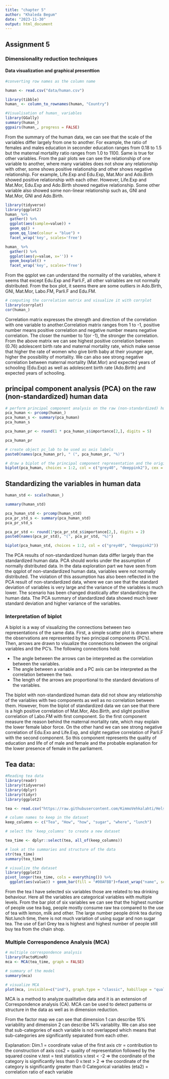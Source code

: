 ```yaml
---
title: "chapter 5"
author: "Khaleda Begum"
date: "2023-11-30"
output: html_document
---
```

## Assignment 5
### Dimensionality reduction techniques
#### Data visualization and graphical presenttion
```r

#converting row names as the column name

human <- read.csv("data/human.csv")

library(tibble)
human_ <- column_to_rownames(human, "Country")

#Visualisation of human_ variables
library(GGally)
summary(human_)
ggpairs(human_, progress = FALSE)


```

From the summary of the human data, we can see that the scale of the variables differ largely from one to another. For example, the ratio of females and males education in seconder education ranges from 0.18 to 1.5 but the maternal mortality ratio ranges from 1.0 to 1100. Same is true for other variables. From the pair plots we can see the relationship of one variable to another, where many variables does not show any relationship with other, some shows positive relationship and other shows negative relationship. For example, Life.Exp and Edu.Exp, Mat.Mor and Ado.Birth showed positive relationship with each other. However, Life.Exp and Mat.Mor, Edu.Exp and Ado.Birth showed negative relationship. Some other variable also showed some non-linear relationship such as, GNI and Mat.Mor, GNI and Ado.Birth.


```r

library(tidyverse)
library(ggplot2)
human_ %>% 
  gather() %>% 
  ggplot(aes(sample=value)) + 
  geom_qq() + 
  geom_qq_line(colour = "blue") +
  facet_wrap('key', scales='free')

human_ %>% 
  gather() %>% 
  ggplot(aes(y=value, x='')) + 
  geom_boxplot() + 
  facet_wrap('key', scales='free')

```

From the qqplot we can understand the normality of the variables, where it seems that except Edu.Exp and Parli.F, all other valriables are not normally distributed. From the box plot, it seems there are some outliers in Ado.Birth, GNI, Mat.Mor, Labo.FM, Parli.F and Edu.FM.

```r
# computing the correlation matrix and visualize it with corrplot
library(corrplot)
cor(human_)

```
Correlation matrix expresses the strength and direction of the correlation with one variable to another.Correlation matrix ranges from 1 to -1, positive number means positive correlation and negative number means negative correlation. The closer the number to 1(or -1), the stronger the correlation. From the above matrix we can see highest positive correlation between (0.76) adolescent birth rate and maternal mortality rate, which make sense that higher the rate of women who give birth baby at their younger age, higher the possibility of mortality. We can also see strong negative correlation between maternal mortality (Mat.Mor) and expected years of schooling (Edu.Exp) as well as adolescent birth rate (Ado.Birth) and expected years of schooling.

## principal component analysis (PCA) on the raw (non-standardized) human data

```r

# perform principal component analysis on the raw (non-standardized) human data
pca_human <- prcomp(human_)
pca_human_s <- summary(pca_human)
pca_human_s

pca_human_pr <- round(1 * pca_human_s$importance[2,], digits = 5)

pca_human_pr

# create object pc_lab to be used as axis labels
paste0(names(pca_human_pr), " (", pca_human_pr, "%)")

# draw a biplot of the principal component representation and the original variables
biplot(pca_human, choices = 1:2, col = c("grey40", "deeppink2"), cex = c(0.8, 1))


```

## Standardizing the variables in human data
```r
human_std <- scale(human_)

summary(human_std)

pca_human_std <- prcomp(human_std)
pca_pr_std_s <- summary(pca_human_std)
pca_pr_std_s

pca_pr_std <- round(1*pca_pr_std_s$importance[2,], digits = 2)
paste0(names(pca_pr_std), "(", pca_pr_std, "%)")

biplot(pca_human_std, choices = 1:2, col = c("grey40", "deeppink2"))

```

The PCA results of non-standardized human data differ largely than the standardized human data. PCA should works under the assumption of normally distributed data. In the data exploration part we have seen from the qqplot of non-standardized human data, variables were not normally distributed. The violation of this assumption has also been reflected in the PCA result of non-standardized data, where we can see that the standard deviation of variables is very large and the variance of the variables is much lower. The scenario has been changed drastically after standardizing the human data. The PCA summary of standardized data showed much lower standard deviation and higher variance of the variables.

### Interpretation of biplot

A biplot is a way of visualizing the connections between two representations of the same data. First, a simple scatter plot is drawn where the observations are represented by two principal components (PC's). Then, arrows are drawn to visualize the connections between the original variables and the PC's. The following connections hold:

- The angle between the arrows can be interpreted as the correlation between the variables.
- The angle between a variable and a PC axis can be interpreted as the correlation between the two.
- The length of the arrows are proportional to the standard deviations of the variables.

The biplot with non-standardized human data did not show any relationship of the variables with two components as well as no correlation between them. However, from the biplot of standardized data we can see that there is a high positive correlation of Mat.Mor, Abo.Birth, and slight positive correlation of Labo.FM with first component. So the first component measure the reason behind the maternal mortality rate, which may explain the lower female labor force. On the other hand we can see strong negative correlation of Edu.Exo and Life.Exp, and slight negative correlation of Parli.F with the second component. So this component represents the quality of education and life of of male and female and the probable explanation for the lower presence of female in the parliament.


## Tea data:

```r

#Reading tea data
library(readr)
library(tidyverse)
library(dplyr)
library(tidyr)
library(ggplot2)

tea <- read.csv("https://raw.githubusercontent.com/KimmoVehkalahti/Helsinki-Open-Data-Science/master/datasets/tea.csv", stringsAsFactors = TRUE)

# column names to keep in the dataset
keep_columns <- c("Tea", "How", "how", "sugar", "where", "lunch")

# select the 'keep_columns' to create a new dataset

tea_time <- dplyr::select(tea, all_of(keep_columns))

# look at the summaries and structure of the data
str(tea_time)
summary(tea_time)

# visualize the dataset
library(ggplot2)
pivot_longer(tea_time, cols = everything()) %>% 
  ggplot(aes(value)) + geom_bar(fill = "#00AFBB")+facet_wrap("name", scales = "free")

```

From the tea I have selected six variables those are related to tea drinking behaviour. Here all the variables are categorical variables with multiple levels. From the bar plot of six variables we can see that the highest number of people use tea bag, people mostly consume raw tea compared to the use of tea with lemon, milk and other. The large number people drink tea during Not.lunch time, there is not much variation of using sugar and non sugar tea. The use of Earl Grey tea is highest and highest number of people still buy tea from the chain shop.

### Multiple Correspondence Analysis (MCA) 

```r

# multiple correspondence analysis
library(FactoMineR)
mca <- MCA(tea_time, graph = FALSE)

# summary of the model
summary(mca)

# visualize MCA
plot(mca, invisible=c("ind"), graph.type = "classic", habillage = "quali")
```

MCA is a method to analyze qualitative data and it is an extension of Correspondence analysis (CA). MCA can be used to detect patterns or structure in the data as well as in dimension reduction.

From the factor map we can see that dimension 1 can describe 15% variability and dimension 2 can describe 14% variablity. We can also see that sub-categories of each variable is not overlapped which means that sub-categories are significantly separated from each other.

Explanation:
Dim.1 = coordinate value of the first axis
ctr = contribution to the construction of axis
cos2 = quality of representation followed by the squared cosine
v.test = test statistics
v.test < -2 => the coordinate of the category is significantly less than 0
v.test > 2 => the coordinate of the category is significantly greater than 0
Categorical variables (eta2) = correlation ratio of each variable




